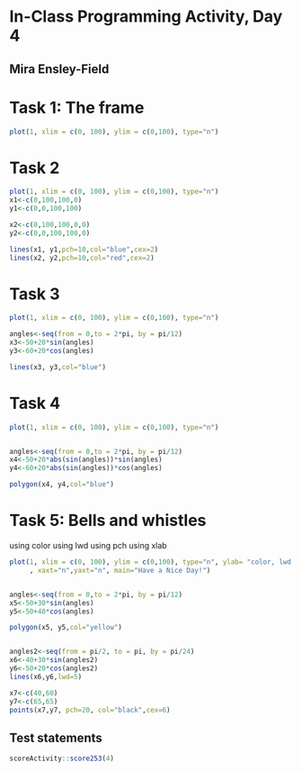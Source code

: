# In-Class Programming Activity, Day 4

## Mira Ensley-Field

# Task 1: The frame

```r
plot(1, xlim = c(0, 100), ylim = c(0,100), type="n")

```


# Task 2
```r
plot(1, xlim = c(0, 100), ylim = c(0,100), type="n")
x1<-c(0,100,100,0)
y1<-c(0,0,100,100)

x2<-c(0,100,100,0,0)
y2<-c(0,0,100,100,0)

lines(x1, y1,pch=10,col="blue",cex=2)
lines(x2, y2,pch=10,col="red",cex=2)

```

# Task 3

```r
plot(1, xlim = c(0, 100), ylim = c(0,100), type="n")

angles<-seq(from = 0,to = 2*pi, by = pi/12)
x3<-50+20*sin(angles)
y3<-60+20*cos(angles)

lines(x3, y3,col="blue")


```

# Task 4
```r
plot(1, xlim = c(0, 100), ylim = c(0,100), type="n")


angles<-seq(from = 0,to = 2*pi, by = pi/12)
x4<-50+20*abs(sin(angles))*sin(angles)
y4<-60+20*abs(sin(angles))*cos(angles)

polygon(x4, y4,col="blue")

```


# Task 5: Bells and whistles

using color
using lwd
using pch
using xlab

```r
plot(1, xlim = c(0, 100), ylim = c(0,100), type="n", ylab= "color, lwd, pch, xlab, ylab", xlab = "Bells and Whistles"
     , xaxt="n",yaxt="n", main="Have a Nice Day!")


angles<-seq(from = 0,to = 2*pi, by = pi/12)
x5<-50+30*sin(angles)
y5<-50+40*cos(angles)

polygon(x5, y5,col="yellow")


angles2<-seq(from = pi/2, to = pi, by = pi/24)
x6<-40+30*sin(angles2)
y6<-50+20*cos(angles2)
lines(x6,y6,lwd=5)

x7<-c(40,60)
y7<-c(65,65)
points(x7,y7, pch=20, col="black",cex=6)


```




## Test statements

```r
scoreActivity::score253(4)
```